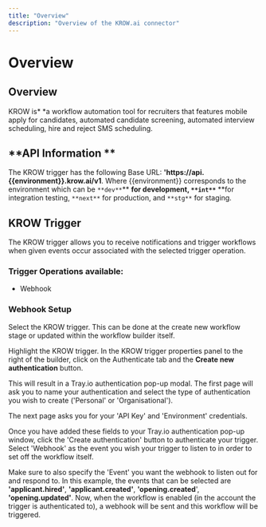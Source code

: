 ```yaml
---
title: "Overview"
description: "Overview of the KROW.ai connector"
---
```


# Overview

## Overview

KROW is* *a workflow automation tool for recruiters that features mobile apply for candidates, automated candidate screening, automated interview scheduling, hire and reject SMS scheduling.

## **API Information **

The KROW trigger has the following Base URL: **'https://api.{{environment}}.krow.ai/v1**. Where {{environment}} corresponds to the environment which can be `**dev**`** **for development, `**int**`** **for integration testing, `**next**` for production, and `**stg**` for staging. 

## KROW Trigger

The KROW trigger allows you to receive notifications and trigger workflows when given events occur associated with the selected trigger operation.

### Trigger Operations available:

- Webhook

### Webhook Setup

Select the KROW trigger. This can be done at the create new workflow stage or updated within the workflow builder itself.

Highlight the KROW trigger. In the KROW trigger properties panel to the right of the builder, click on the Authenticate tab and the **Create new authentication** button.

This will result in a Tray.io authentication pop-up modal. The first page will ask you to name your authentication and select the type of authentication you wish to create ('Personal' or 'Organisational').

The next page asks you for your 'API Key' and 'Environment' credentials.

Once you have added these fields to your Tray.io authentication pop-up window, click the 'Create authentication' button to authenticate your trigger. Select 'Webhook' as the event you wish your trigger to listen to in order to set off the workflow itself.

Make sure to also specify the 'Event' you want the webhook to listen out for and respond to. In this example, the events that can be selected are **'applicant.hired'**, **'applicant.created'**, **'opening.created**', **'opening.updated'**. Now, when the workflow is enabled (in the account the trigger is authenticated to), a webhook will be sent and this workflow will be triggered.
